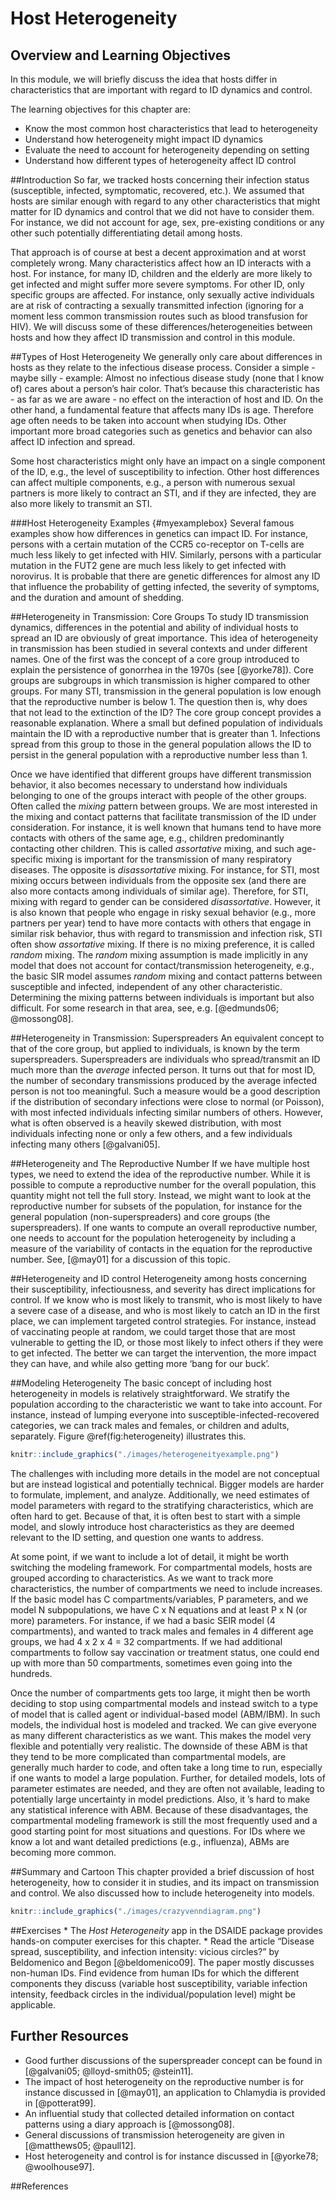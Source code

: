 # Host Heterogeneity

## Overview and Learning Objectives
In this module, we will briefly discuss the idea that hosts differ in characteristics that are important with regard to ID dynamics and control.

The learning objectives for this chapter are:

* Know the most common host characteristics that lead to heterogeneity
* Understand how heterogeneity might impact ID dynamics
* Evaluate the need to account for heterogeneity depending on setting
* Understand how different types of heterogeneity affect ID control



##Introduction
So far, we tracked hosts concerning their infection status (susceptible, infected, symptomatic, recovered, etc.). We assumed that hosts are similar enough with regard to any other characteristics that might matter for ID dynamics and control that we did not have to consider them. For instance, we did not account for age, sex, pre-existing conditions or any other such potentially differentiating detail among hosts.

That approach is of course at best a decent approximation and at worst completely wrong. Many characteristics affect how an ID interacts with a host. For instance, for many ID, children and the elderly are more likely to get infected and might suffer more severe symptoms. For other ID, only specific groups are affected. For instance, only sexually active individuals are at risk of contracting a sexually transmitted infection (ignoring for a moment less common transmission routes such as blood transfusion for HIV). We will discuss some of these differences/heterogeneities between hosts and how they affect ID transmission and control in this module.


##Types of Host Heterogeneity 
We generally only care about differences in hosts as they relate to the infectious disease process. Consider a simple - maybe silly - example: Almost no infectious disease study (none that I know of) cares about a person's hair color. That's because this characteristic has - as far as we are aware - no effect on the interaction of host and ID. On the other hand, a fundamental feature that affects many IDs is age. Therefore age often needs to be taken into account when studying IDs. Other important more broad categories such as genetics and behavior can also affect ID infection and spread.

Some host characteristics might only have an impact on a single component of the ID, e.g., the level of susceptibility to infection. Other host differences can affect multiple components, e.g., a person with numerous sexual partners is more likely to contract an STI, and if they are infected, they are also more likely to transmit an STI.




###Host Heterogeneity Examples {#myexamplebox}
Several famous examples show how differences in genetics can impact ID. For instance, persons with a certain mutation of the CCR5 co-receptor on T-cells are much less likely to get infected with HIV. Similarly, persons with a particular mutation in the FUT2 gene are much less likely to get infected with norovirus. It is probable that there are genetic differences for almost any ID that influence the probability of getting infected, the severity of symptoms, and the duration and amount of shedding.



##Heterogeneity in Transmission: Core Groups
To study ID transmission dynamics, differences in the potential and ability of individual hosts to spread an ID are obviously of great importance. This idea of heterogeneity in transmission has been studied in several contexts and under different names. One of the first was the concept of a core group introduced to explain the persistence of gonorrhea in
the 1970s (see [@yorke78]). Core groups are subgroups in which transmission is higher compared to other groups. For many STI, transmission in the general population is low enough that the reproductive number is below 1. The question then is, why does that not lead to the extinction of the ID? The core group concept provides a reasonable explanation. Where a small but defined population of individuals maintain the ID with a reproductive number that is greater than 1. Infections spread from this group to those in the general population allows the ID to persist in the general population with a reproductive number less than 1.

Once we have identified that different groups have different transmission behavior, it also becomes necessary to understand how individuals belonging to one of the groups interact with people of the other groups. Often called the _mixing_ pattern between groups. We are most interested in the mixing and contact patterns that facilitate transmission of the ID under consideration. For instance, it is well known that humans tend to have more contacts with others of the same age, e.g., children predominantly contacting other children. This is called _assortative_ mixing, and such age-specific mixing is important for the transmission of many respiratory diseases. The opposite is _disassortative_ mixing. For instance, for STI, most mixing occurs between individuals from the opposite sex (and there are also more contacts among individuals of similar age). Therefore, for STI, mixing with regard to gender can be considered _disassortative_. However, it is also known that people who engage in risky sexual behavior (e.g., more partners per year) tend to have more contacts with others that engage in similar risk behavior, thus with regard to transmission and infection risk, STI often show _assortative_ mixing. If there is no mixing preference, it is called _random_ mixing. The _random_ mixing assumption is made implicitly in any model that does not account for contact/transmission heterogeneity, e.g., the basic SIR model assumes _random_ mixing and contact patterns between susceptible and infected, independent of any other characteristic. Determining the mixing patterns between individuals is important but also difficult. For some research in that area, see, e.g. [@edmunds06; @mossong08].


##Heterogeneity in Transmission: Superspreaders
An equivalent concept to that of the core group, but applied to individuals, is known by the term superspreaders. Superspreaders are individuals who spread/transmit an ID much more than the _average_ infected person. It turns out that for most ID, the number of secondary transmissions produced by the average infected person is not too meaningful. Such a measure would be a good description if the distribution of secondary infections were close to normal (or Poisson), with most infected individuals infecting similar numbers of others. However, what is often observed is a heavily skewed distribution, with most individuals infecting none or only a few others, and a few individuals infecting many others [@galvani05].


##Heterogeneity and The Reproductive Number
If we have multiple host types, we need to extend the idea of the reproductive number. While it is possible to compute a reproductive number for the overall population, this quantity might not tell the full story. Instead, we might want to look at the reproductive number for subsets of the population, for instance for the general population (non-superspreaders) and core groups (the superspreaders). If one wants to compute an overall reproductive number, one needs to account for the population heterogeneity by including a measure of the variability of contacts in the equation for the reproductive number. See, [@may01] for a discussion of this topic.


##Heterogeneity and ID control
Heterogeneity among hosts concerning their susceptibility, infectiousness, and severity has direct implications for control. If we know who is most likely to transmit, who is most likely to have a severe case of a disease, and who is most likely to catch an ID in the first place, we can implement targeted control strategies. For instance, instead of vaccinating people at random, we could target those that are most vulnerable to getting the ID, or those most likely to infect others if they were to get infected. The better we can target the intervention, the more impact they can have, and while also getting more 'bang for our buck'.   



##Modeling Heterogeneity
The basic concept of including host heterogeneity in models is relatively straightforward. We stratify the population according to the characteristic we want to take into account. For instance, instead of lumping everyone into susceptible-infected-recovered categories, we can track males and females, or children and adults, separately. Figure \@ref(fig:heterogeneity) illustrates this. 


```r
knitr::include_graphics("./images/heterogeneityexample.png")
```


The challenges with including more details in the model are not conceptual but are instead logistical and potentially technical. Bigger models are harder to formulate, implement, and analyze. Additionally, we need estimates of model parameters with regard to the stratifying characteristics, which are often hard to get. Because of that, it is often best to start with a simple model, and slowly introduce host characteristics as they are deemed relevant to the ID setting, and question one wants to address. 

At some point, if we want to include a lot of detail, it might be worth switching the modeling framework. For compartmental models, hosts are grouped according to characteristics. As we want to track more characteristics, the number of compartments we need to include increases. If the basic model has C compartments/variables, P parameters, and we model N subpopulations, we have C x N equations and at least P x N (or more) parameters. For instance, if we had a basic SEIR model (4 compartments), and wanted to track males and females in 4 different age groups, we had 4 x 2 x 4 = 32 compartments. If we had additional compartments to follow say vaccination or treatment status, one could end up with more than 50 compartments, sometimes even going into the hundreds.

Once the number of compartments gets too large, it might then be worth deciding to stop using compartmental models and instead switch to a type of model that is called agent or individual-based model (ABM/IBM). In such models, the individual host is modeled and tracked. We can give everyone as many different characteristics as we want. This makes the model very flexible and potentially very realistic. The downside of these ABM is that they tend to be more complicated than compartmental models, are generally much harder to code, and often take a long time to run, especially if one wants to model a large population. Further, for detailed models, lots of parameter estimates are needed, and they are often not available, leading to potentially large uncertainty in model predictions. Also, it 's hard to make any statistical inference with ABM. Because of these disadvantages, the compartmental modeling framework is still the most frequently used and a good starting point for most situations and questions. For IDs where we know a lot and want detailed predictions (e.g., influenza), ABMs are becoming more common. 



##Summary and Cartoon
This chapter provided a brief discussion of host heterogeneity, how to consider it in studies, and its impact on transmission and control. We also discussed how to include heterogeneity into models.




```r
knitr::include_graphics("./images/crazyvenndiagram.png")
```




##Exercises
* The _Host Heterogeneity_ app in the DSAIDE package provides hands-on computer exercises for this chapter.
* Read the article "Disease spread, susceptibility, and infection intensity: vicious circles?" by Beldomenico and Begon [@beldomenico09]. The paper mostly discusses non-human IDs. Find evidence from human IDs for which the different components they discuss (variable host susceptibility, variable infection intensity, feedback circles in the individual/population level) might be applicable. 


## Further Resources
* Good further discussions of the superspreader concept can be found in [@galvani05; @lloyd-smith05; @stein11].
* The impact of host heterogeneity on the reproductive number is for instance discussed in [@may01], an application to Chlamydia is provided in [@potterat99].
* An influential study that collected detailed information on contact patterns using a diary approach is [@mossong08].
* General discussions of transmission heterogeneity are given in [@matthews05; @paull12].
* Host heterogeneity and control is for instance discussed in [@yorke78; @woolhouse97].

##References

